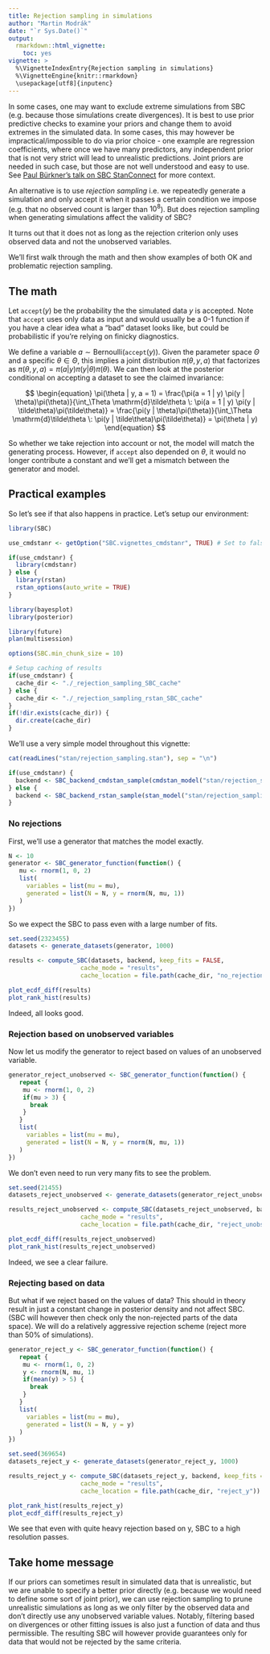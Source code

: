 ```yaml
---
title: Rejection sampling in simulations
author: "Martin Modrák"
date: "`r Sys.Date()`"
output: 
  rmarkdown::html_vignette:
    toc: yes
vignette: >
  %\VignetteIndexEntry{Rejection sampling in simulations}
  %\VignetteEngine{knitr::rmarkdown}
  \usepackage[utf8]{inputenc}
---
```


In some cases, one may want to exclude extreme simulations from SBC (e.g. because
those simulations create divergences). It is best to use
prior predictive checks to examine your priors and change them
to avoid extremes in the simulated data. In some cases, this may however be impractical/impossible to 
do via prior choice - one example are regression coefficients, where
once we have many predictors, any independent prior that is not very strict
will lead to unrealistic predictions. Joint priors are needed in such case, but
those are not well understood and easy to use. See 
[Paul Bürkner's talk on SBC StanConnect](https://www.youtube.com/watch?v=SbgAMkN18dA&t=2340s)
for more context.

An alternative is to use _rejection sampling_ i.e. we repeatedly generate a 
simulation and only accept it when it passes a certain condition we impose
(e.g. that no observed count is larger than $10^8$).
But does rejection sampling when generating simulations affect the validity of SBC?

It turns out that it does not as long as the rejection criterion only
uses observed data and not the unobserved variables. 

We'll first walk through the math and then show examples of both OK and problematic
rejection sampling.


## The math

Let $\mathtt{accept}(y)$ be the probability the the simulated data $y$ is accepted. Note that $\mathtt{accept}$  uses only data as input and would usually be a 0-1 function if you have a clear idea what a "bad" dataset looks like, but could be probabilistic if you're relying on finicky diagnostics. 

We define a variable $a \sim \text{Bernoulli}(\mathtt{accept}(y))$. Given the parameter space $\Theta$ and a specific $\theta \in \Theta$, this implies a joint distribution $\pi(\theta, y, a)$ that factorizes as $\pi(\theta, y, a) = \pi(a|y)\pi(y | \theta)\pi(\theta)$. We can then look at the posterior conditional on accepting a dataset to see the claimed invariance:

$$
\begin{equation}
\pi(\theta | y, a = 1) = \frac{\pi(a = 1 | y) \pi(y | \theta)\pi(\theta)}{\int_\Theta \mathrm{d}\tilde\theta \: \pi(a = 1 | y) \pi(y | \tilde\theta)\pi(\tilde\theta)} = 
\frac{\pi(y | \theta)\pi(\theta)}{\int_\Theta \mathrm{d}\tilde\theta \: \pi(y | \tilde\theta)\pi(\tilde\theta)} = \pi(\theta | y)
\end{equation}
$$


So whether we take rejection into account or not, the model will match the generating process. 
However, if $\mathtt{accept}$ also depended on $\theta$, it would no longer contribute a constant
and we'll get a mismatch between the generator and model.

## Practical examples

So let's see if that also happens in practice. Let's setup our environment:

```r
library(SBC)

use_cmdstanr <- getOption("SBC.vignettes_cmdstanr", TRUE) # Set to false to use rstan instead

if(use_cmdstanr) {
  library(cmdstanr)
} else {
  library(rstan)
  rstan_options(auto_write = TRUE)
}

library(bayesplot)
library(posterior)

library(future)
plan(multisession) 

options(SBC.min_chunk_size = 10)

# Setup caching of results
if(use_cmdstanr) {
  cache_dir <- "./_rejection_sampling_SBC_cache"
} else {
  cache_dir <- "./_rejection_sampling_rstan_SBC_cache"
}
if(!dir.exists(cache_dir)) {
  dir.create(cache_dir)
}

```


We'll use a very simple model throughout this vignette:


```r
cat(readLines("stan/rejection_sampling.stan"), sep = "\n")
```

```r
if(use_cmdstanr) {
  backend <- SBC_backend_cmdstan_sample(cmdstan_model("stan/rejection_sampling.stan"), iter_warmup = 800, iter_sampling = 800)
} else {
  backend <- SBC_backend_rstan_sample(stan_model("stan/rejection_sampling.stan"), iter = 1600, warmup = 800)
}
```

### No rejections

First, we'll use a generator that matches the model exactly.

```r
N <- 10
generator <- SBC_generator_function(function() {
   mu <- rnorm(1, 0, 2)
   list(
     variables = list(mu = mu),
     generated = list(N = N, y = rnorm(N, mu, 1))
   )
})
```

So we expect the SBC to pass even with a large number of fits.

```r
set.seed(2323455)
datasets <- generate_datasets(generator, 1000)
```

```r
results <- compute_SBC(datasets, backend, keep_fits = FALSE, 
                    cache_mode = "results", 
                    cache_location = file.path(cache_dir, "no_rejections"))
```

```r
plot_ecdf_diff(results)
plot_rank_hist(results)
```

Indeed, all looks good.

### Rejection based on unobserved variables

Now let us modify the generator to reject based on values of an unobserved variable. 

```r
generator_reject_unobserved <- SBC_generator_function(function() {
   repeat {
    mu <- rnorm(1, 0, 2)
    if(mu > 3) {
      break
    }
   }
   list(
     variables = list(mu = mu),
     generated = list(N = N, y = rnorm(N, mu, 1))
   )
})
```

We don't even need to run very many fits to see the problem.

```r
set.seed(21455)
datasets_reject_unobserved <- generate_datasets(generator_reject_unobserved, 200)
```

```r
results_reject_unobserved <- compute_SBC(datasets_reject_unobserved, backend, keep_fits = FALSE, 
                    cache_mode = "results", 
                    cache_location = file.path(cache_dir, "reject_unobserved"))
```

```r
plot_ecdf_diff(results_reject_unobserved)
plot_rank_hist(results_reject_unobserved)
```

Indeed, we see a clear failure.

### Rejecting based on data

But what if we reject based on the values of data? This should in theory result in just
a constant change in posterior density and not affect SBC. (SBC will however then check only the 
non-rejected parts of the data space). We will do a relatively aggressive rejection scheme (reject more than 50% of simulations).

```r
generator_reject_y <- SBC_generator_function(function() {
   repeat {
    mu <- rnorm(1, 0, 2)
    y <- rnorm(N, mu, 1)
    if(mean(y) > 5) {
      break
    }
   }
   list(
     variables = list(mu = mu),
     generated = list(N = N, y = y)
   )
})
```

```r
set.seed(369654)
datasets_reject_y <- generate_datasets(generator_reject_y, 1000)
```

```r
results_reject_y <- compute_SBC(datasets_reject_y, backend, keep_fits = FALSE, 
                    cache_mode = "results", 
                    cache_location = file.path(cache_dir, "reject_y"))
```

```r
plot_rank_hist(results_reject_y)
plot_ecdf_diff(results_reject_y)
```

We see that even with quite heavy rejection based on y, SBC to a high resolution passes.

## Take home message

If our priors can sometimes result in simulated data that is unrealistic, but we are unable to 
specify a better prior directly (e.g. because we would need to define some sort of joint prior),
we can use rejection sampling to prune unrealistic simulations as long as we only filter by the observed
data and don't directly use any unobserved variable values. Notably, filtering based on divergences or other
fitting issues is also just a function of data and thus permissible. The resulting SBC will however provide guarantees
only for data that would not be rejected by the same criteria.
